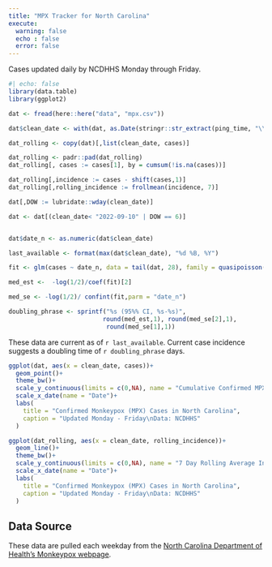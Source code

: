 ```yaml
---
title: "MPX Tracker for North Carolina"
execute:
  warning: false
  echo : false
  error: false
---
```


Cases updated daily by NCDHHS Monday through Friday.

```r
#| echo: false
library(data.table)
library(ggplot2)

dat <- fread(here::here("data", "mpx.csv"))

dat$clean_date <- with(dat, as.Date(stringr::str_extract(ping_time, "\\d{4}-\\d{2}-\\d{2}")))

dat_rolling <- copy(dat)[,list(clean_date, cases)]

dat_rolling <- padr::pad(dat_rolling)
dat_rolling[, cases := cases[1], by = cumsum(!is.na(cases))]

dat_rolling[,incidence := cases - shift(cases,1)]
dat_rolling[,rolling_incidence := frollmean(incidence, 7)]

dat[,DOW := lubridate::wday(clean_date)]

dat <- dat[(clean_date< "2022-09-10" | DOW == 6)]


dat$date_n <- as.numeric(dat$clean_date)

last_available <- format(max(dat$clean_date), "%d %B, %Y")

fit <- glm(cases ~ date_n, data = tail(dat, 28), family = quasipoisson())

med_est <-  -log(1/2)/coef(fit)[2]

med_se <- -log(1/2)/ confint(fit,parm = "date_n")

doubling_phrase <- sprintf("%s (95%% CI, %s-%s)",
                          round(med_est,1), round(med_se[2],1),
                           round(med_se[1],1))

```

These data are current as of `r last_available`.
Current case incidence suggests a doubling time of `r doubling_phrase` days.

```r
ggplot(dat, aes(x = clean_date, cases))+
  geom_point()+
  theme_bw()+
  scale_y_continuous(limits = c(0,NA), name = "Cumulative Confirmed MPX Cases")+
  scale_x_date(name = "Date")+
  labs(
    title = "Confirmed Monkeypox (MPX) Cases in North Carolina",
    caption = "Updated Monday - Friday\nData: NCDHHS"
  )
```


```r
ggplot(dat_rolling, aes(x = clean_date, rolling_incidence))+
  geom_line()+
  theme_bw()+
  scale_y_continuous(limits = c(0,NA), name = "7 Day Rolling Average Incidence Confirmed MPX Cases")+
  scale_x_date(name = "Date")+
  labs(
    title = "Confirmed Monkeypox (MPX) Cases in North Carolina",
    caption = "Updated Monday - Friday\nData: NCDHHS"
  )
```

## Data Source

These data are pulled each weekday from the [North Carolina Department of Health's Monkeypox webpage](https://epi.dph.ncdhhs.gov/cd/diseases/monkeypox.html).
